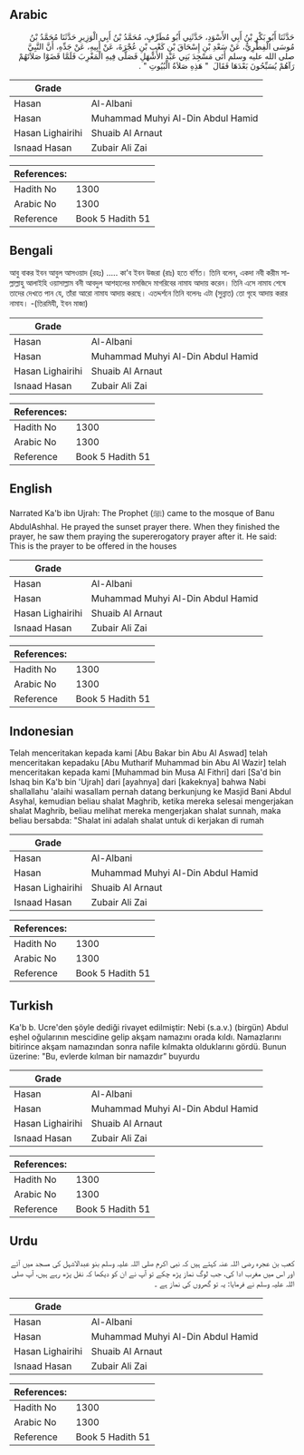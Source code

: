 ## Arabic


<div dir="rtl" lang="ar" style={{fontSize:'larger',backgroundColor:'#f8f9fa',padding:20}}>
حَدَّثَنَا أَبُو بَكْرِ بْنُ أَبِي الأَسْوَدِ، حَدَّثَنِي أَبُو مُطَرِّفٍ، مُحَمَّدُ بْنُ أَبِي الْوَزِيرِ حَدَّثَنَا مُحَمَّدُ بْنُ مُوسَى الْفِطْرِيُّ، عَنْ سَعْدِ بْنِ إِسْحَاقَ بْنِ كَعْبِ بْنِ عُجْرَةَ، عَنْ أَبِيهِ، عَنْ جَدِّهِ، أَنَّ النَّبِيَّ صلى الله عليه وسلم أَتَى مَسْجِدَ بَنِي عَبْدِ الأَشْهَلِ فَصَلَّى فِيهِ الْمَغْرِبَ فَلَمَّا قَضَوْا صَلاَتَهُمْ رَآهُمْ يُسَبِّحُونَ بَعْدَهَا فَقَالَ ‏ "‏ هَذِهِ صَلاَةُ الْبُيُوتِ ‏"‏ ‏.‏
</div>
<div style={{backgroundColor:'#f8f9fa',padding:20, marginBottom: 10}}><table> <thead> <tr> <th>Grade</th> <th></th> </tr> </thead> <tbody> <tr><td>Hasan</td><td>Al-Albani</td></tr><tr><td>Hasan</td><td>Muhammad Muhyi Al-Din Abdul Hamid</td></tr><tr><td>Hasan Lighairihi</td><td>Shuaib Al Arnaut</td></tr><tr><td>Isnaad Hasan</td><td>Zubair Ali Zai</td></tr></tbody></table><table> <thead> <tr> <th>References:</th> <th></th> </tr> </thead> <tbody><tr><td>Hadith No</td><td>1300</td></tr><tr><td>Arabic No</td><td>1300</td></tr><tr><td>Reference</td><td>Book 5 Hadith 51</td></tr></tbody></table></div>

## Bengali


<div dir="ltr" lang="bn" style={{fontSize:'larger',backgroundColor:'#f8f9fa',padding:20}}>
আবু বাকর ইবন আবুল আসওয়াদ (রহঃ) ..... কা’ব ইবন উজরা (রাঃ) হতে বর্ণিত। তিনি বলেন, একদা নবী করীম সাল্লাল্লাহু আলাইহি ওয়াসাল্লাম বনী আবদুল আশহালের মসজিদে মাগরিবের নামায আদায় করেন। তিনি এসে নামায শেষে তাদের দেখতে পান যে, তাঁরা আরো নামায আদায় করছে। এতদ্দর্শনে তিনি বলেনঃ এটা (সুন্নাত) তো গৃহে আদায় করার নামায। -(তিরমিযী, ইবন মাজা)
</div>
<div style={{backgroundColor:'#f8f9fa',padding:20, marginBottom: 10}}><table> <thead> <tr> <th>Grade</th> <th></th> </tr> </thead> <tbody> <tr><td>Hasan</td><td>Al-Albani</td></tr><tr><td>Hasan</td><td>Muhammad Muhyi Al-Din Abdul Hamid</td></tr><tr><td>Hasan Lighairihi</td><td>Shuaib Al Arnaut</td></tr><tr><td>Isnaad Hasan</td><td>Zubair Ali Zai</td></tr></tbody></table><table> <thead> <tr> <th>References:</th> <th></th> </tr> </thead> <tbody><tr><td>Hadith No</td><td>1300</td></tr><tr><td>Arabic No</td><td>1300</td></tr><tr><td>Reference</td><td>Book 5 Hadith 51</td></tr></tbody></table></div>

## English


<div dir="ltr" lang="en" style={{fontSize:'larger',backgroundColor:'#f8f9fa',padding:20}}>
Narrated Ka'b ibn Ujrah: The Prophet (ﷺ) came to the mosque of Banu AbdulAshhal. He prayed the sunset prayer there. When they finished the prayer, he saw them praying the supererogatory prayer after it. He said: This is the prayer to be offered in the houses
</div>
<div style={{backgroundColor:'#f8f9fa',padding:20, marginBottom: 10}}><table> <thead> <tr> <th>Grade</th> <th></th> </tr> </thead> <tbody> <tr><td>Hasan</td><td>Al-Albani</td></tr><tr><td>Hasan</td><td>Muhammad Muhyi Al-Din Abdul Hamid</td></tr><tr><td>Hasan Lighairihi</td><td>Shuaib Al Arnaut</td></tr><tr><td>Isnaad Hasan</td><td>Zubair Ali Zai</td></tr></tbody></table><table> <thead> <tr> <th>References:</th> <th></th> </tr> </thead> <tbody><tr><td>Hadith No</td><td>1300</td></tr><tr><td>Arabic No</td><td>1300</td></tr><tr><td>Reference</td><td>Book 5 Hadith 51</td></tr></tbody></table></div>

## Indonesian


<div dir="ltr" lang="id" style={{fontSize:'larger',backgroundColor:'#f8f9fa',padding:20}}>
Telah menceritakan kepada kami [Abu Bakar bin Abu Al Aswad] telah menceritakan kepadaku [Abu Mutharif Muhammad bin Abu Al Wazir] telah menceritakan kepada kami [Muhammad bin Musa Al Fithri] dari [Sa'd bin Ishaq bin Ka'b bin 'Ujrah] dari [ayahnya] dari [kakeknya] bahwa Nabi shallallahu 'alaihi wasallam pernah datang berkunjung ke Masjid Bani Abdul Asyhal, kemudian beliau shalat Maghrib, ketika mereka selesai mengerjakan shalat Maghrib, beliau melihat mereka mengerjakan shalat sunnah, maka beliau bersabda: "Shalat ini adalah shalat untuk di kerjakan di rumah
</div>
<div style={{backgroundColor:'#f8f9fa',padding:20, marginBottom: 10}}><table> <thead> <tr> <th>Grade</th> <th></th> </tr> </thead> <tbody> <tr><td>Hasan</td><td>Al-Albani</td></tr><tr><td>Hasan</td><td>Muhammad Muhyi Al-Din Abdul Hamid</td></tr><tr><td>Hasan Lighairihi</td><td>Shuaib Al Arnaut</td></tr><tr><td>Isnaad Hasan</td><td>Zubair Ali Zai</td></tr></tbody></table><table> <thead> <tr> <th>References:</th> <th></th> </tr> </thead> <tbody><tr><td>Hadith No</td><td>1300</td></tr><tr><td>Arabic No</td><td>1300</td></tr><tr><td>Reference</td><td>Book 5 Hadith 51</td></tr></tbody></table></div>

## Turkish


<div dir="ltr" lang="tr" style={{fontSize:'larger',backgroundColor:'#f8f9fa',padding:20}}>
Ka'b b. Ucre'den şöyle dediği rivayet edilmiştir: Nebi (s.a.v.) (birgün) Abdul eşhel oğularının mescidine gelip akşam namazını orada kıldı. Namazlarını bitirince akşam namazından sonra nafile kılmakta olduklarını gördü. Bunun üzerine: "Bu, evlerde kılman bir namazdır” buyurdu
</div>
<div style={{backgroundColor:'#f8f9fa',padding:20, marginBottom: 10}}><table> <thead> <tr> <th>Grade</th> <th></th> </tr> </thead> <tbody> <tr><td>Hasan</td><td>Al-Albani</td></tr><tr><td>Hasan</td><td>Muhammad Muhyi Al-Din Abdul Hamid</td></tr><tr><td>Hasan Lighairihi</td><td>Shuaib Al Arnaut</td></tr><tr><td>Isnaad Hasan</td><td>Zubair Ali Zai</td></tr></tbody></table><table> <thead> <tr> <th>References:</th> <th></th> </tr> </thead> <tbody><tr><td>Hadith No</td><td>1300</td></tr><tr><td>Arabic No</td><td>1300</td></tr><tr><td>Reference</td><td>Book 5 Hadith 51</td></tr></tbody></table></div>

## Urdu


<div dir="rtl" lang="ur" style={{fontSize:'larger',backgroundColor:'#f8f9fa',padding:20}}>
کعب بن عجرہ رضی اللہ عنہ کہتے ہیں کہ نبی اکرم صلی اللہ علیہ وسلم بنو عبدالاشہل کی مسجد میں آئے اور اس میں مغرب ادا کی، جب لوگ نماز پڑھ چکے تو آپ نے ان کو دیکھا کہ نفل پڑھ رہے ہیں، آپ صلی اللہ علیہ وسلم نے فرمایا: یہ تو گھروں کی نماز ہے ۔
</div>
<div style={{backgroundColor:'#f8f9fa',padding:20, marginBottom: 10}}><table> <thead> <tr> <th>Grade</th> <th></th> </tr> </thead> <tbody> <tr><td>Hasan</td><td>Al-Albani</td></tr><tr><td>Hasan</td><td>Muhammad Muhyi Al-Din Abdul Hamid</td></tr><tr><td>Hasan Lighairihi</td><td>Shuaib Al Arnaut</td></tr><tr><td>Isnaad Hasan</td><td>Zubair Ali Zai</td></tr></tbody></table><table> <thead> <tr> <th>References:</th> <th></th> </tr> </thead> <tbody><tr><td>Hadith No</td><td>1300</td></tr><tr><td>Arabic No</td><td>1300</td></tr><tr><td>Reference</td><td>Book 5 Hadith 51</td></tr></tbody></table></div>